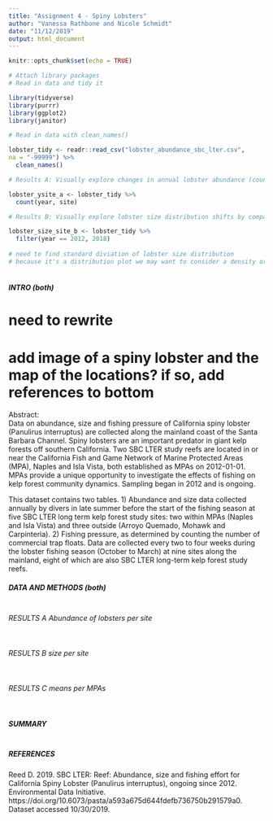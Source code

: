 ```yaml
---
title: "Assignment 4 - Spiny Lobsters"
author: "Vanessa Rathbone and Nicole Schmidt"
date: "11/12/2019"
output: html_document
---
```


```r
knitr::opts_chunk$set(echo = TRUE)
```


```r
# Attach library packages
# Read in data and tidy it

library(tidyverse)
library(purrr)
library(ggplot2)
library(janitor)

# Read in data with clean_names()

lobster_tidy <- readr::read_csv("lobster_abundance_sbc_lter.csv",
na = "-99999") %>% 
  clean_names()

# Results A: Visually explore changes in annual lobster abundance (counts) by site.

lobster_ysite_a <- lobster_tidy %>% 
  count(year, site)

# Results B: Visually explore lobster size distribution shifts by comparing lobster sizes in 2012 and 2018

lobster_size_site_b <- lobster_tidy %>%
  filter(year == 2012, 2018)
  
# need to find standard diviation of lobster size distribution 
# because it's a distribution plot we may want to consider a density or histogram plot
  

```

##### INTRO (both)
# need to rewrite
# add image of a spiny lobster and the map of the locations? if so, add references to bottom

Abstract:	
Data on abundance, size and fishing pressure of California spiny lobster (Panulirus interruptus) are collected along the mainland coast of the Santa Barbara Channel. Spiny lobsters are an important predator in giant kelp forests off southern California. Two SBC LTER study reefs are located in or near the California Fish and Game Network of Marine Protected Areas (MPA), Naples and Isla Vista, both established as MPAs on 2012-01-01. MPAs provide a unique opportunity to investigate the effects of fishing on kelp forest community dynamics. Sampling began in 2012 and is ongoing.

This dataset contains two tables. 1) Abundance and size data collected annually by divers in late summer before the start of the fishing season at five SBC LTER long term kelp forest study sites: two within MPAs (Naples and Isla Vista) and three outside (Arroyo Quemado, Mohawk and Carpinteria). 2) Fishing pressure, as determined by counting the number of commercial trap floats. Data are collected every two to four weeks during the lobster fishing season (October to March) at nine sites along the mainland, eight of which are also SBC LTER long-term kelp forest study reefs.

##### DATA AND METHODS (both)
```r

```

###### RESULTS A Abundance of lobsters per site
```r


```

###### RESULTS B size per site
```r

```

###### RESULTS C means per MPAs
```r

```

##### SUMMARY 
```r

```

##### REFERENCES

Reed D. 2019. SBC LTER: Reef: Abundance, size and fishing effort for California Spiny Lobster (Panulirus interruptus), ongoing since 2012. Environmental Data Initiative. https://doi.org/10.6073/pasta/a593a675d644fdefb736750b291579a0. Dataset accessed 10/30/2019.

